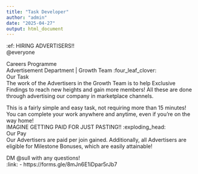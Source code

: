```yaml
---
title: "Task Developer"
author: "admin"
date: "2025-04-27"
output: html_document
---
```


:ef: HIRING ADVERTISERS!! <br/>
@everyone <br/>

Careers Programme <br/>
Advertisement Department | Growth Team :four_leaf_clover: <br/>
Our Task <br/>
The work of the Advertisers in the Growth Team is to help Exclusive Findings to reach new heights and gain more members! All these are done through advertising our company in marketplace channels. <br/>

This is a fairly simple and easy task, not requiring more than 15 minutes! You can complete your work anywhere and anytime, even if you're on the way home!
<br/>
IMAGINE GETTING PAID FOR JUST PASTING!! :exploding_head: <br/>
Our Pay <br/>
Our Advertisers are paid per join gained. Additionally, all Advertisers are eligible for Milestone Bonuses, which are easily attainable! <br/>

DM @sull with any questions! <br/>
:link: - https://forms.gle/8mJn6E1iDpar5rJb7 <br/>